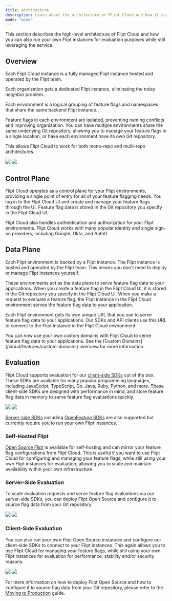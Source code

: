 ```yaml
---
title: Architecture
description: Learn about the architecture of Flipt Cloud and how it scales to meet your needs
mode: "wide"
---
```


This section describes the high-level architecture of Flipt Cloud and how you can also run your own Flipt instances for evaluation purposes while still leveraging the service.

## Overview

Each Flipt Cloud instance is a fully managed Flipt instance hosted and operated by the Flipt team.

Each organization gets a dedicated Flipt instance, eliminating the noisy neighbor problem.

Each environment is a logical grouping of feature flags and namespaces that share the same backend Flipt instance.

Feature flags in each environment are isolated, preventing naming conflicts and improving organization. You can have multiple environments share the same underlying Git repository, allowing you to manage your feature flags in a single location, or have each environment have its own Git repository.

This allows Flipt Cloud to work for both mono-repo and multi-repo architectures.

<img
  className="block dark:hidden"
  src="/images/cloud/architecture/overview-light.svg"
/>
<img
  className="hidden dark:block"
  src="/images/cloud/architecture/overview-dark.svg"
/>

## Control Plane

Flipt Cloud operates as a control plane for your Flipt environments, providing a single point of entry for all of your feature flagging needs. You log in to the Flipt Cloud UI and create and manage your feature flags through the UI. Feature flag data is stored in the Git repository you specify in the Flipt Cloud UI.

Flipt Cloud also handles authentication and authorization for your Flipt environments. Flipt Cloud works with many popular identity and single sign-on providers, including Google, Okta, and Auth0.

## Data Plane

Each Flipt environment is backed by a Flipt instance. The Flipt instance is hosted and operated by the Flipt team. This means you don't need to deploy or manage Flipt instances yourself.

These environments act as the data plane to serve feature flag data to your applications. When you create a feature flag in the Flipt Cloud UI, it is stored in the Git repository you specify in the Flipt Cloud UI. When you make a request to evaluate a feature flag, the Flipt instance in the Flipt Cloud environment serves the feature flag data to your application.

Each Flipt environment gets its own unique URL that you use to serve feature flag data to your applications. Our SDKs and API clients use this URL to connect to the Flipt instance in the Flipt Cloud environment.

<Tip>
  You can now use your own custom domains with Flipt Cloud to serve feature flag
  data to your applications. See the [Custom
  Domains](/cloud/features/custom-domains) overview for more information.
</Tip>

## Evaluation

Flipt Cloud supports evaluation for our [client-side SDKs](/integration/client) out of the box. These SDKs are available for many popular programming languages, including JavaScript, TypeScript, Go, Java, Ruby, Python, and more. These client-side SDKs are designed with performance in mind, and store feature flag data in memory to serve feature flag evaluations quickly.

<img
  className="block dark:hidden"
  src="/images/cloud/architecture/client-evaluation-cloud-light.svg"
/>
<img
  className="hidden dark:block"
  src="/images/cloud/architecture/client-evaluation-cloud-dark.svg"
/>

[Server-side SDKs](/integration/server) including [OpenFeature SDKs](/integration/openfeature) are also supported but currently require you to run your own Flipt instances.

### Self-Hosted Flipt

[Open Source Flipt](/) is available for self-hosting and can mirror your feature flag configurations from Flipt Cloud. This is useful if you want to use Flipt Cloud for configuring and managing your feature flags, while still using your own Flipt instances for evaluation, allowing you to scale and maintain availability within your own infrastructure.

### Server-Side Evaluation

To scale evaluation requests and serve feature flag evaluations via our server-side SDKs, you can deploy Flipt Open Source and configure it to source flag data from your Git repository.

<img
  className="block dark:hidden"
  src="/images/cloud/architecture/server-evaluation-self-hosted-light.svg"
/>
<img
  className="hidden dark:block"
  src="/images/cloud/architecture/server-evaluation-self-hosted-dark.svg"
/>

### Client-Side Evaluation

You can also run your own Flipt Open Source instances and configure our client-side SDKs to connect to your Flipt instances. This again allows you to use Flipt Cloud for managing your feature flags, while still using your own Flipt instances for evaluation for performance, stability and/or security reasons.

<img
  className="block dark:hidden"
  src="/images/cloud/architecture/client-evaluation-self-hosted-light.svg"
/>
<img
  className="hidden dark:block"
  src="/images/cloud/architecture/client-evaluation-self-hosted-dark.svg"
/>

For more information on how to deploy Flipt Open Source and how to configure it to source flag data from your Git repository, please refer to the [Moving to Production](/cloud/guides/production) guide.
